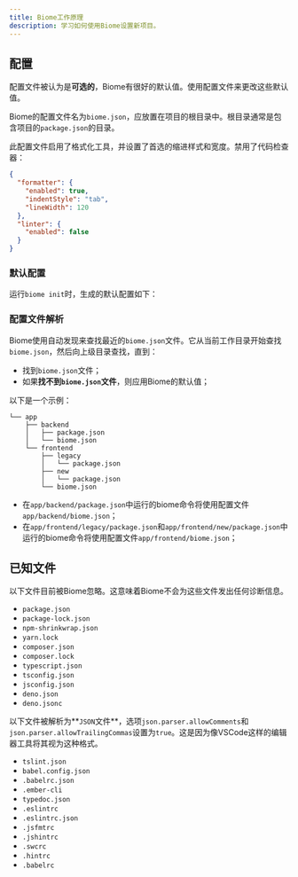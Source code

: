 ```yaml
---
title: Biome工作原理
description: 学习如何使用Biome设置新项目。
---
```



## 配置

配置文件被认为是**可选的**，Biome有很好的默认值。使用配置文件来更改这些默认值。

Biome的配置文件名为`biome.json`，应放置在项目的根目录中。根目录通常是包含项目的`package.json`的目录。

此配置文件启用了格式化工具，并设置了首选的缩进样式和宽度。禁用了代码检查器：

```json title="biome.json"
{
  "formatter": {
    "enabled": true,
    "indentStyle": "tab",
    "lineWidth": 120
  },
  "linter": {
    "enabled": false
  }
}
```

### 默认配置

运行`biome init`时，生成的默认配置如下：

<DefaultConfiguration />

### 配置文件解析

Biome使用自动发现来查找最近的`biome.json`文件。它从当前工作目录开始查找`biome.json`，然后向上级目录查找，直到：

- 找到`biome.json`文件；
- 如果**找不到`biome.json`文件**，则应用Biome的默认值；

以下是一个示例：

```
└── app
    ├── backend
    │   ├── package.json
    │   └── biome.json
    └── frontend
        ├── legacy
        │   └── package.json
        ├── new
        │   └── package.json
        └── biome.json

```

- 在`app/backend/package.json`中运行的biome命令将使用配置文件`app/backend/biome.json`；
- 在`app/frontend/legacy/package.json`和`app/frontend/new/package.json`中运行的biome命令将使用配置文件`app/frontend/biome.json`；

## 已知文件

以下文件目前被Biome忽略。这意味着Biome不会为这些文件发出任何诊断信息。

- `package.json`
- `package-lock.json`
- `npm-shrinkwrap.json`
- `yarn.lock`
- `composer.json`
- `composer.lock`
- `typescript.json`
- `tsconfig.json`
- `jsconfig.json`
- `deno.json`
- `deno.jsonc`

以下文件被解析为**`JSON`文件**，选项`json.parser.allowComments`和`json.parser.allowTrailingCommas`设置为`true`。这是因为像VSCode这样的编辑器工具将其视为这种格式。

- `tslint.json`
- `babel.config.json`
- `.babelrc.json`
- `.ember-cli`
- `typedoc.json`
- `.eslintrc`
- `.eslintrc.json`
- `.jsfmtrc`
- `.jshintrc`
- `.swcrc`
- `.hintrc`
- `.babelrc`
